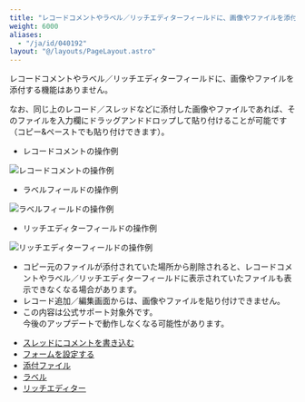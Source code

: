```yaml
---
title: "レコードコメントやラベル／リッチエディターフィールドに、画像やファイルを添付したい"
weight: 6000
aliases:
  - "/ja/id/040192"
layout: "@/layouts/PageLayout.astro"
---
```




レコードコメントやラベル／リッチエディターフィールドに、画像やファイルを添付する機能はありません。  

なお、同じ<Kintone />上のレコード／スレッドなどに添付した画像やファイルであれば、そのファイルを入力欄にドラッグアンドドロップして貼り付けることが可能です（コピー&ペーストでも貼り付けできます）。

* レコードコメントの操作例
<Img src="/k/kintone/img-ja/file_attachment_01.png" alt="レコードコメントの操作例" />

* ラベルフィールドの操作例
<Img src="/k/kintone/img-ja/file_attachment_02.png" alt="ラベルフィールドの操作例" />

* リッチエディターフィールドの操作例
<Img src="/k/kintone/img-ja/file_attachment_03.png" alt="リッチエディターフィールドの操作例" />

<Warning>

* コピー元のファイルが添付されていた場所から削除されると、レコードコメントやラベル／リッチエディターフィールドに表示されていたファイルも表示できなくなる場合があります。  
* レコード追加／編集画面からは、画像やファイルを貼り付けできません。
* この内容は公式サポート対象外です。  
  今後のアップデートで動作しなくなる可能性があります。

</Warning>

<Reference> 

* [スレッドにコメントを書き込む](/k/ja/id/040707.html)
* [フォームを設定する](/k/ja/id/040554.html)
* [添付ファイル](/k/ja/id/040514.html)
* [ラベル](/k/ja/id/040531.html)
* [リッチエディター](/k/ja/id/040537.html)

</Reference> 

